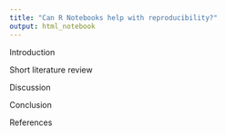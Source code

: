 ```yaml
---
title: "Can R Notebooks help with reproducibility?"
output: html_notebook
---
```


Introduction

Short literature review

Discussion 

Conclusion

References
